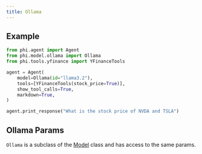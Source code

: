 ```yaml
---
title: Ollama
---
```


## Example

<CodeGroup>

```python agent.py
from phi.agent import Agent
from phi.model.ollama import Ollama
from phi.tools.yfinance import YFinanceTools

agent = Agent(
    model=Ollama(id="llama3.2"),
    tools=[YFinanceTools(stock_price=True)],
    show_tool_calls=True,
    markdown=True,
)

agent.print_response("What is the stock price of NVDA and TSLA")
```

</CodeGroup>

## Ollama Params

<Snippet file="model-ollama-params.mdx" />

`Ollama` is a subclass of the [Model](/reference/model/base) class and has access to the same params.
